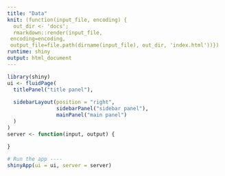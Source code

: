 ```yaml
---
title: "Data"
knit: (function(input_file, encoding) {
  out_dir <- 'docs';
  rmarkdown::render(input_file,
 encoding=encoding,
 output_file=file.path(dirname(input_file), out_dir, 'index.html'))})
runtime: shiny
output: html_document
---
```


```r
library(shiny)
ui <- fluidPage(
  titlePanel("title panel"),
  
  sidebarLayout(position = "right",
                sidebarPanel("sidebar panel"),
                mainPanel("main panel")
  )
)
server <- function(input, output) {
  
}

# Run the app ----
shinyApp(ui = ui, server = server)
```
